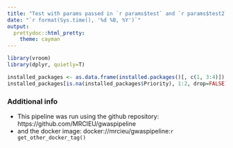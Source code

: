 ```yaml
---
title: "Test with params passed in `r params$test` and `r params$test2`"
date: "`r format(Sys.time(), '%d %B, %Y')`"
output:
  prettydoc::html_pretty:
    theme: cayman
---
```

```r
library(vroom)
library(dplyr, quietly=T)
```
```r
installed_packages <- as.data.frame(installed.packages()[, c(1, 3:4)])
installed_packages[is.na(installed_packages$Priority), 1:2, drop=FALSE]
```
### Additional info

* This pipeline was run using the github repository: https://github.com/MRCIEU/gwaspipeline
* and the docker image: docker://mrcieu/gwaspipeline:`r get_other_docker_tag()`
